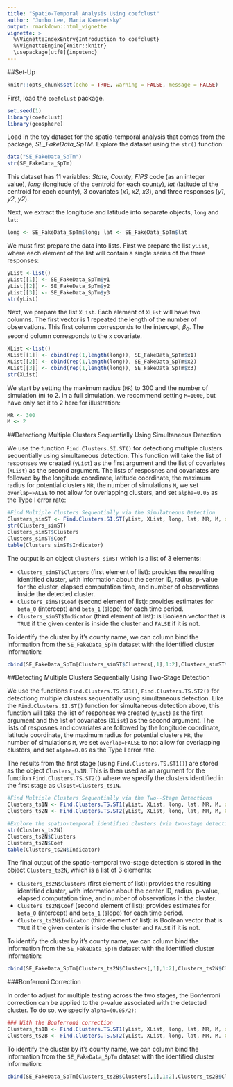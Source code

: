 ---
title: "Spatio-Temporal Analysis Using coefclust"
author: "Junho Lee, Maria Kamenetsky"
output: rmarkdown::html_vignette
vignette: >
  %\VignetteIndexEntry{Introduction to coefclust}
  %\VignetteEngine{knitr::knitr}
  \usepackage[utf8]{inputenc}
---

##Set-Up

```{r setup, include=FALSE}
knitr::opts_chunk$set(echo = TRUE, warning = FALSE, message = FALSE)
```

First, load the `coefclust` package.

```{r}
set.seed(1)
library(coefclust)
library(geosphere)
```


Load in the toy dataset for the spatio-temporal analysis that comes from the package, *SE_FakeData_SpTM*. Explore the dataset using the `str()` function:

```{r}
data("SE_FakeData_SpTm")
str(SE_FakeData_SpTm)
```

This dataset has 11 variables: *State*, *County*, *FIPS* code (as an integer value), *long* (longitude of the centroid for each county), *lat* (latitude of the centroid for each county), 3 covariates (*x1*, *x2*, *x3*), and three responses (*y1*, *y2*, *y2*).


Next, we extract the longitude and latitude into separate objects, `long` and `lat`:

```{r}
long <- SE_FakeData_SpTm$long; lat <- SE_FakeData_SpTm$lat

```





We must first prepare the data into lists. First we prepare the list `yList`, where each element of the list will contain a single series of the three responses:

```{r}
yList <-list()
yList[[1]] <- SE_FakeData_SpTm$y1
yList[[2]] <- SE_FakeData_SpTm$y2
yList[[3]] <- SE_FakeData_SpTm$y3
str(yList)
```

Next, we prepare the list `XList`. Each element of `XList` will have two columns. The first vector is 1 repeated the length of the number of observations. This first column corresponds to the intercept, $\beta_0$. The second column corresponds to the `x` covariate.

```{r}
XList <-list()
XList[[1]] <- cbind(rep(1,length(long)), SE_FakeData_SpTm$x1)
XList[[2]] <- cbind(rep(1,length(long)), SE_FakeData_SpTm$x2)
XList[[3]] <- cbind(rep(1,length(long)), SE_FakeData_SpTm$x3)
str(XList)
```

We start by setting the maximum radius (`MR`) to 300 and the number of simulation (`M`) to 2. In a full simulation, we recommend setting `M=1000`, but have only set it to 2 here for illustration:


```{r}
MR <- 300
M <- 2
```

##Detectiong Multiple Clusters Sequentially Using Simultaneous Detection

We use the function `Find.Clusters.SI.ST()` for detectiong multiple clusters sequentially using simultaneous detection. This function will take the list of responses we created (`yList`) as the first argument and the list of covariates (`XList`) as the second argument. The lists of resposnes and covariates are followed by the longitude coordinate, latitude coordinate, the maximum radius for potential clusters `MR`, the number of simulations `M`, we set `overlap=FALSE` to not allow for overlapping clusters, and set `alpha=0.05` as the Type I error rate: 


```{r}
#Find Multiple Clusters Sequentially via the Simulatneous Detection 
Clusters_simST <- Find.Clusters.SI.ST(yList, XList, long, lat, MR, M, overlap=FALSE, alpha=0.05)
str(Clusters_simST)
Clusters_simST$Clusters
Clusters_simST$Coef
table(Clusters_simST$Indicator)
```

The output is an object `Clusters_simST` which is a list of 3 elements:

- `Clusters_simST$Clusters` (first element of list): provides the resulting identified cluster, with information about the center ID, radius, p-value for the cluster, elapsed computation time, and number of observations inside the detected cluster.
- `Clusters_simST$Coef` (second element of list): provides estimates for `beta_0` (intercept) and `beta_1` (slope) for each time period.
- `Clusters_simST$Indicator` (third element of list): is Boolean vector that is `TRUE` if the given center is inside the cluster and `FALSE` if it is not.

To identify the cluster by it’s county name, we can column bind the information from the `SE_FakeData_SpTm` dataset with the identified cluster information:

```{r}
cbind(SE_FakeData_SpTm[Clusters_simST$Clusters[,1],1:2],Clusters_simST$Clusters)
```

##Detecting Multiple Clusters Sequentially Using Two-Stage Detection


We use the functions `Find.Clusters.TS.ST1()`, ` Find.Clusters.TS.ST2()` for detectiong multiple clusters sequentially using simultaneous detection. Like the `Find.Clusters.SI.ST()` function for simultaneous detection above, this function will take the list of responses we created (`yList`) as the first argument and the list of covariates (`XList`) as the second argument. The lists of resposnes and covariates are followed by the longitude coordinate, latitude coordinate, the maximum radius for potential clusters `MR`, the number of simulations `M`, we set `overlap=FALSE` to not allow for overlapping clusters, and set `alpha=0.05` as the Type I error rate.

The results from the first stage (using `Find.Clusters.TS.ST1()`) are stored as the object `Clusters_ts1N`. This is then used as an argument for the function  ` Find.Clusters.TS.ST2()` where we specify the clusters identified in the first stage as `Cls1st=Clusters_ts1N`.


```{r}
#Find Multiple Clusters Sequentially via the Two--Stage Detections
Clusters_ts1N <- Find.Clusters.TS.ST1(yList, XList, long, lat, MR, M, overlap=FALSE, alpha=0.05)
Clusters_ts2N <- Find.Clusters.TS.ST2(yList, XList, long, lat, MR, M, Cls1st=Clusters_ts1N, overlap=FALSE, alpha=0.05)

#Explore the spatio-temporal identified clusters (via two-stage detection)
str(Clusters_ts2N)
Clusters_ts2N$Clusters
Clusters_ts2N$Coef
table(Clusters_ts2N$Indicator)
```

The final output of the spatio-temporal two-stage detection is stored in the object `Clusters_ts2N`, which is a list of 3 elements:

- `Clusters_ts2N$Clusters` (first element of list): provides the resulting identified cluster, with information about the center ID, radius, p-value, elapsed computation time, and number of observations in the cluster.
- `Clusters_ts2N$Coef` (second element of list): provides estimates for `beta_0` (intercept) and `beta_1` (slope) for each time period.
- `Clusters_ts2N$Indicator` (third element of list): is Boolean vector that is `TRUE` if the given center is inside the cluster and `FALSE` if it is not.


To identify the cluster by it’s county name, we can column bind the information from the `SE_FakeData_SpTm` dataset with the identified cluster information:

```{r}
cbind(SE_FakeData_SpTm[Clusters_ts2N$Clusters[,1],1:2],Clusters_ts2N$Clusters)
```

###Bonferroni Correction

In order to adjust for multiple testing across the two stages, the Bonferroni correction can be applied to the p-value associated with the detected cluster. To do so, we specify ` alpha=(0.05/2)`:


```{r}
### With the Bonferroni correction
Clusters_ts1B <- Find.Clusters.TS.ST1(yList, XList, long, lat, MR, M, overlap=FALSE, alpha=(0.05/2))
Clusters_ts2B <- Find.Clusters.TS.ST2(yList, XList, long, lat, MR, M, Cls1st=Clusters_ts1B, overlap=FALSE, alpha=(0.05/2))
```


To identify the cluster by it’s county name, we can column bind the information from the `SE_FakeData_SpTm` dataset with the identified cluster information:

```{r}
cbind(SE_FakeData_SpTm[Clusters_ts2B$Clusters[,1],1:2],Clusters_ts2B$Clusters)
```


